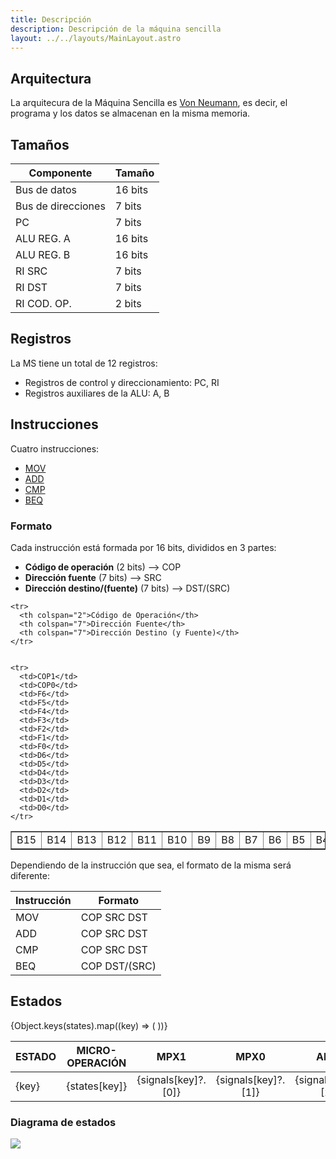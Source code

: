 ```yaml
---
title: Descripción
description: Descripción de la máquina sencilla
layout: ../../layouts/MainLayout.astro
---
```


## Arquitectura

La arquitecura de la Máquina Sencilla es <a href="https://es.wikipedia.org/wiki/Arquitectura_de_Von_Neumann" target="_blank">Von Neumann</a>, es decir, el programa y los datos se almacenan en la misma memoria.



## Tamaños

| Componente | Tamaño |
| --- | --- |
| Bus de datos | 16 bits |
| Bus de direcciones | 7 bits |
| PC | 7 bits |
| ALU REG. A | 16 bits |
| ALU REG. B | 16 bits |
| RI SRC | 7 bits |
| RI DST | 7 bits |
| RI COD. OP. | 2 bits |

## Registros

La MS tiene un total de 12 registros:

- Registros de control y direccionamiento: PC, RI
- Registros auxiliares de la ALU: A, B

## Instrucciones
Cuatro instrucciones:
* [MOV](/es/instructions/MOV)
* [ADD](/es/instructions/ADD)
* [CMP](/es/instructions/CMP)
* [BEQ](/es/instructions/BEQ)

### Formato

Cada instrucción está formada por 16 bits, divididos en 3 partes:
- **Código de operación** (2 bits) --> COP
- **Dirección fuente** (7 bits) --> SRC
- **Dirección destino/(fuente)** (7 bits) --> DST/(SRC)

<table border="1">
    <tr>
      <td>B15</td>
      <td>B14</td>
      <td>B13</td>
      <td>B12</td>
      <td>B11</td>
      <td>B10</td>
      <td>B9</td>
      <td>B8</td>
      <td>B7</td>
      <td>B6</td>
      <td>B5</td>
      <td>B4</td>
      <td>B3</td>
      <td>B2</td>
      <td>B1</td>
      <td>B0</td>
    </tr>

    <tr>
      <th colspan="2">Código de Operación</th>
      <th colspan="7">Dirección Fuente</th>
      <th colspan="7">Dirección Destino (y Fuente)</th>
    </tr>


    <tr>
      <td>COP1</td>
      <td>COP0</td>
      <td>F6</td>
      <td>F5</td>
      <td>F4</td>
      <td>F3</td>
      <td>F2</td>
      <td>F1</td>
      <td>F0</td>
      <td>D6</td>
      <td>D5</td>
      <td>D4</td>
      <td>D3</td>
      <td>D2</td>
      <td>D1</td>
      <td>D0</td>
    </tr>
</table>

Dependiendo de la instrucción que sea, el formato de la misma será diferente:

| Instrucción | Formato |
| --- | --- |
| MOV | COP SRC DST |
| ADD | COP SRC DST |
| CMP | COP SRC DST |
| BEQ | COP DST/(SRC) |


## Estados

<table>
  <thead>
    <tr>
      <th>ESTADO</th>
      <th>MICRO-OPERACIÓN</th>
      <th>MPX1</th>
      <th>MPX0</th>
      <th>ALU1</th>
      <th>ALU0</th>
      <th>W/R</th>
      <th>CPC</th>
      <th>CRI</th>
      <th>CA</th>
      <th>CB</th>
      <th>FZ</th>
    </tr>
  </thead>
  <tbody>
    {Object.keys(states).map((key) => (
      <tr>
        <td>{key}</td>
        <td>{states[key]}</td>
        <td style="text-align: center;">{signals[key]?.[0]}</td>
        <td style="text-align: center;">{signals[key]?.[1]}</td>
        <td style="text-align: center;">{signals[key]?.[2]}</td>
        <td style="text-align: center;">{signals[key]?.[3]}</td>
        <td style="text-align: center;">{signals[key]?.[4]}</td>
        <td style="text-align: center;">{signals[key]?.[5]}</td>
        <td style="text-align: center;">{signals[key]?.[6]}</td>
        <td style="text-align: center;">{signals[key]?.[7]}</td>
        <td style="text-align: center;">{signals[key]?.[8]}</td>
        <td style="text-align: center;">{signals[key]?.[9]}</td>
      </tr>
    ))}
  </tbody>
</table>

### Diagrama de estados

<img style="background-color: white;" src="/assets/state-diagram.svg"></img>